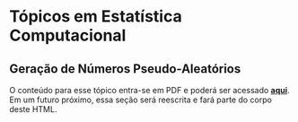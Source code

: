 # Tópicos em Estatística Computacional

## Geração de Números Pseudo-Aleatórios

O conteúdo para esse tópico entra-se em PDF e poderá ser acessado [**aqui**](files/computacional.pdf). Em um futuro próximo, essa seção será reescrita e fará parte do corpo deste HTML.


<!-- ### Método da Aceitação e Rejeição -->

<!-- Em situações em que não podemos fazer uso do método da inversão (impossível obter a função quantílica) e nem conhecemos uma transformação que envolve uma variável aleatória ao qual sebemos gerar observações, poderemos fazer uso do **método a aceitação e rejeição**. -->

<!-- Suponha que $X$ e $Y$ são variáveis aleatórias com função densidade de probabilidade (fdp) ou função de probabilidade (fp) $f$ e $g$, respectivamente. Além disso, suponha que existe uma constante $c$ de tal forma que -->

<!-- $$\frac{f(t)}{g(t)} \leq c,$$ -->
<!-- para todo valor de $t$, com $f(t) > 0$. Para utilizar o método a aceitação e rejeição para gerar observações da v.a. $X$, utilizando o algoritmo mais abaixo, antes, encontre uma v.a. $Y$ com pdf ou fp $g$, tal que satisfaça a condição acima. -->

<!-- **Importante**: -->

<!-- ```{block2, type='rmdimportant'} -->
<!-- <div class=text-justify> -->
<!-- É importante que a v.a. $Y$ escolhida seja de tal forma que você consiga gerar facilmente suas observações. Isso se deve ao fato do método da aceitação e rejeição ser computacionalmente mais intensivo que métodos mais diretos como o método da transformação ou o método da inversão que exige apenas a regração de números pseudo-aleatórios com distribuição uniforme. -->
<!-- </div> -->
<!-- ``` -->

<!-- **Algoritmo do Método da Aceitação e Rejeição**: -->

<!-- 1 - Gere uma observação $y$ proveniente de uma v.a. $Y$ com fdp/fp $g$; -->

<!-- 2 - Gere uma observação $u$ de uma v.a. $\mathcal{U} \sim U(0, 1)$; -->

<!-- 3 - Se $u < \frac{f(y)}{cg(y)}$ aceite $x = y$; caso contrário rejeite $y$ como observação da v.a. $X$ e volte para o passo anterior. -->

<!-- **Prova**: Consideremos o caso discreto, ou seja, que $X$ e $Y$ são v.a.s com fp's $f$ e $g$, respectivamente. Pelo passo 3 do algoritmo acima, temos que $\{aceitar\} =  \{x = y\} = u < \frac{f(y)}{cg(y)}$. Isto é,  -->

<!-- $$P(aceitar | Y = y) = \frac{P(aceitar \cap \{Y = y\})}{g(y)} = \frac{P(U \leq f(y)/cg(y)) \times g(y)}{g(y)} = \frac{f(y)}{cg(y)}.$$ -->
<!-- Daí, pelo [**Teorema da Probabilidade Total**](https://pt.wikipedia.org/wiki/Lei_da_probabilidade_total), temos que: -->

<!-- $$P(aceitar) = \sum_y P(aceitar|Y=y)\times P(Y=y) = \sum_y \frac{f(y)}{cg(y)}\times g(y) = \frac{1}{c}.$$ -->
<!-- Portanto, pelo método da aceitação e rejeição aceitamos ocorrência de $Y$ como sendo uma ocorrência de $X$ com probabilidade $1/c$. Além disso, pelo Teorema de Bayes, temos que -->

<!-- $$P(Y = y | aceitar) = \frac{P(aceitar|Y = y)\times g(y)}{P(aceitar)} = \frac{[f(y)/cg(y)] \times g(y)}{1/c} = f(y).$$ -->
<!-- O resultado logo acima, mostra que aceitar $x = y$ pelo procedimento do algoritmo equivale a aceitar um valor proveniente de $X$ que tem fp $f$. Para o caso contínuo, a demonstração é similar. -->

<!-- **Importante**: -->

<!-- ```{block2, type='rmdimportant'} -->
<!-- <div class=text-justify> -->
<!-- Perceba que para reduzir o custo computacional do método, deveremos escolher $c$ de tal forma que possamos maximizar $P(aceitar)$. Sendo assim, escolher um valor exageradamente grande da constante $c$ irá reduzir a probabilidade de aceitar uma observação de $Y$ como sendo observação da v.a. $X$. -->
<!-- </div> -->
<!-- ``` -->

<!-- **Nota**: -->

<!-- ```{block2, type='rmdnote'} -->
<!-- <div class=text-justify> -->
<!-- Computacionalmente, é conveniente considerar $Y$ como sendo uma v.a. com distribuição uniforme no suporte de $f$, uma vez que gerar observações de uma distribuição uniforme é algo simples em qualquer computador. Para o caso discreto, considerar $Y$ com distribuição uniforme discreta poderá ser uma boa alternativa. -->
<!-- </div> -->
<!-- ```  -->

<!-- ## Exercício {-} -->

<!-- 1. Quais as propriedades de um bom gerador de números pseudo-aleatórios? Disserte sobre cada uma delas. -->

<!-- 2. Implemente o gerador **Midsquare** idealizado pelo matemático John Von Neumann. Por que o gerador **Midsquare** não é um bom gerador? Explique.   -->

<!-- 3. Defina matematicamente o gerador congruencial linear. Implemente uma função em R que implementa esse gerador. -->

<!-- 4. O gerador **Randu** é definido por $x_{i + 1} = 65539 \times x_i\,\mathrm{mod}\,31$. O **Randu** é um gerador congruencial misto ou multiplicativo?  -->

<!-- 5. Por que o gerador **Randu** é um dos peiores geradores de números pseudo-aleatório já criado? Explique. -->

<!-- 6. Defina um gerador congruencial de período completo para geração de números pseudo-aleatórios com distribuição uniforme no intervalo $(0,1)$ -->

<!-- 7. Explique o método da transformação para geração de números pseudo aleatório. Apresente um exemplo. -->

<!-- 8. Defina o método da inversão para geração de números pseudo-aleatórios. Sempre será possível utilizar esse método? Explique. -->

<!-- 9. Implemente uma função para geração de números pseudo-aleatórios com distribuição normal padrão. A função deverá implementar o método de Box-Müller e o método polar. Ao final obtenha um histograma com os números gerados (mil valores) e realize um teste de normalidade. Realize um teste de normalidade. -->

<!-- 10. Seja $X$ uma variável aleatória em um espaço de probabilidade $(\Omega, \mathcal{A},\mathcal{P})$ e suponha que $X \sim \mathcal{U}(0,1)$. Obtenha a distribuição de $Y = -\log(X)$. -->

<!-- 11. Com base na distribuição da variável aleatória (v.a.) $Y$ do exercício acima, implemente uma função em R que gere observações de $Y$. -->

<!-- 12. Conhecendo a distribuição da v.a. $X$, implemente para cada um dos itens que seguem, uma função para geração de observações da v.a. $Y$: -->

<!--     * $X \sim \mathrm{Exp}(\lambda),$ com $x \geq 0$ e $\lambda > 0$ e  $Y = \sum_{i = 1}^n X_i \sim \Gamma(n, \lambda)$; -->

<!--     * $X \sim \mathrm{Exp}(\lambda)$, com $x \geq 0$ e $\lambda>0$ e $Y = \mu - \beta\log(\lambda X) \sim \mathrm{Gumbel}(\mu,\beta)$, com $\mu \in \Bbb{R}$ e $\beta>0$; -->

<!--     * $X \sim \mathcal{U}(0,1)$ (contínua) e $Y = m + s[-\log(X)]^{-1/\alpha} \sim$ Fréchet$(\alpha,s,m)$, com $x, \alpha,s > 0$ e $m \in  \Bbb{R}$.  -->

<!-- 13. Cite algumas das propriedades do gerador **Mersenne Twister**. Qual o seu período de ocorrência? -->

<!-- 14. Explique o algoritmo do método da aceitação e rejeição. -->

<!-- 15. Utilizando o método da aceitação e rejeição, implemente uma função que gere valores aleatório provenientes da distribuição da v.a. $X$ tal que -->

<!-- $$P(X = 1) = 0.3, P(X = 2) = 0.2, P(X = 3) = 0.35, P(X = 4) = 0.15.$$ -->

<!-- 16. Implemente uma função que gera observações da v.a. $X$, tal que: -->

<!-- \begin{eqnarray} -->
<!-- P(X = 0) &=& 0.01, P(X = 1) = 0.04, P(X = 2) = 0.12,\nonumber\\ -->
<!-- P(X = 3) &=& 0.27, P(X = 4) = 0.44, P(X = 5) = 0.62, \nonumber\\ -->
<!-- P(X = 6) &=& 0.76, P(X = 7) = 0.87, P(X = 8) = 0.93, \nonumber\\ -->
<!-- P(X = 9) &=& 0.97, P(X = 10) = 0.99, P(X = 11) = 0.99, \nonumber\\  -->
<!-- P(X = 12) &=& 1.\nonumber -->
<!-- \end{eqnarray} -->


<!-- 17. Implemente uma função para o método da aceitação e rejeição (`ar_fp(n, x, prob)`), para o caso em que deseja-se gerar observações de uma v.a. $X$ discreta. O argumento `n` refere-se à quantidade de observações a serem geradas, `x` é um vetor de valores assumidos por $X$ e `prob` é um vetor de probabilidades de cada observação de $X$. A função `ar_fp(n, x, prob)` deverá escolher um valor adequado para $c$. -->

<!-- 18. Seja $X$ uma v.a. contínua com fdp $f(x) = 6x(x-1)$, com $0 < x < 1$. Implemente a função `rf(n, c = 0.5)` que gera números pseudo-aleatórios como observações de $X$, pelo método da aceitação e rejeição, em que `n` é a quantidade de números a serem gerados e `c` é o valor da constante (0.5 por padrão) no algoritmo do método da aceitação e rejeição. **Dica**: considere $Y \sim U(0,1)$. -->

<!-- 19. Considerando a função `rf(n, c)` implementada no exercício anterior, quantos passos serão necessários para que possamos gerar 10 mil observações proveniente da distribuição de $X$, considerando `c = 6`? Respectivamente, quantos passos serão necessários para serem gerados a mesma quantidade de observações de $X$ considerando `c = 0.5`? **Dica**: antes de chamar a função implementada, fixe a semente fazendo `set.seed(0)`. -->


